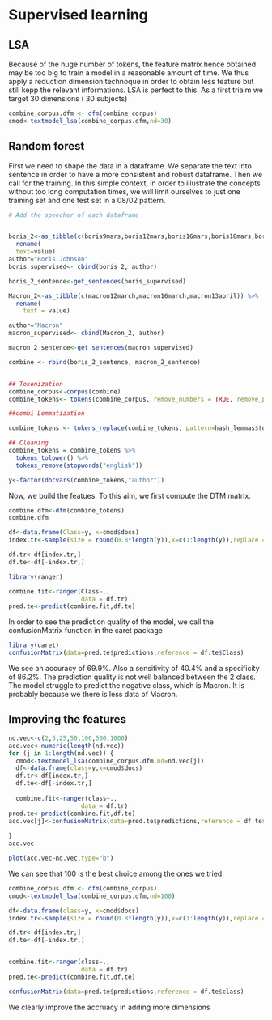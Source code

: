 # Supervised learning


## LSA

Because of the huge number of tokens, the feature matrix hence obtained may be too big to train a model in a reasonable amount of time. We thus apply a reduction dimension technoque in order to obtain less feature but still kepp the relevant informations. LSA is perfect to this. 
As a first trialm we target 30 dimensions ( 30 subjects)

```r

combine_corpus.dfm <- dfm(combine_corpus)
cmod<-textmodel_lsa(combine_corpus.dfm,nd=30)

```

## Random forest

First we need to shape the data in a dataframe. We separate the text into sentence in order to have a more consistent and robust dataframe.
Then we call for the training. In this simple context, in order to illustrate the concepts without too long computation times, we will limit ourselves to just one training set and one test set in a 08/02 pattern. 

```r
# Add the speecher of each dataframe


boris_2<-as_tibble(c(boris9mars,boris12mars,boris16mars,boris18mars,boris19mars,boris20mars,boris22mars)) %>%
  rename(
  text=value)
author="Boris Johnson"
boris_supervised<- cbind(boris_2, author)

boris_2_sentence<-get_sentences(boris_supervised)

Macron_2<-as_tibble(c(macron12march,macron16march,macron13april)) %>% 
  rename(
    text = value)

author="Macron"
macron_supervised<- cbind(Macron_2, author)

macron_2_sentence<-get_sentences(macron_supervised)

combine <- rbind(boris_2_sentence, macron_2_sentence)


## Tokenization
combine_corpus<-corpus(combine)
combine_tokens<- tokens(combine_corpus, remove_numbers = TRUE, remove_punct = TRUE, remove_symbols = TRUE, remove_separators = TRUE)

##combi Lemmatization

combine_tokens <- tokens_replace(combine_tokens, pattern=hash_lemmas$token, replacement = hash_lemmas$lemma)

## Cleaning
combine_tokens = combine_tokens %>% 
  tokens_tolower() %>% 
  tokens_remove(stopwords("english"))

y<-factor(docvars(combine_tokens,"author"))

```

Now, we build the featues. To this aim, we first compute the DTM matrix.

```r
combine.dfm<-dfm(combine_tokens)
combine.dfm

```

```r
df<-data.frame(Class=y, x=cmod$docs)
index.tr<-sample(size = round(0.8*length(y)),x=c(1:length(y)),replace = FALSE)

df.tr<-df[index.tr,]
df.te<-df[-index.tr,]

library(ranger)

combine.fit<-ranger(Class~.,
                    data = df.tr)
pred.te<-predict(combine.fit,df.te)

```
In order to see the prediction quality of the model, we call the confusionMatrix function in the caret package


```r
library(caret)
confusionMatrix(data=pred.te$predictions,reference = df.te$Class)

```
 We see an accuracy of 69.9%. Also a sensitivity of 40.4% and a specificity of 86.2%. The prediction quality is not well balanced between the 2 class. The model struggle to predict the negative class, which is Macron. It is probably because we there is less data of Macron. 

## Improving the features

```r
nd.vec<-c(2,5,25,50,100,500,1000)
acc.vec<-numeric(length(nd.vec))
for (j in 1:length(nd.vec)) {
  cmod<-textmodel_lsa(combine_corpus.dfm,nd=nd.vec[j])
  df<-data.frame(class=y,x=cmod$docs)
  df.tr<-df[index.tr,]
  df.te<-df[-index.tr,]
  
  combine.fit<-ranger(class~.,
                    data = df.tr)
pred.te<-predict(combine.fit,df.te)
acc.vec[j]<-confusionMatrix(data=pred.te$predictions,reference = df.te$class)$overall[1]
  
}
acc.vec

plot(acc.vec~nd.vec,type="b")

```
We can see that 100 is the best choice among the ones we tried. 

```r

combine_corpus.dfm <- dfm(combine_corpus)
cmod<-textmodel_lsa(combine_corpus.dfm,nd=100)

df<-data.frame(class=y, x=cmod$docs)
index.tr<-sample(size = round(0.8*length(y)),x=c(1:length(y)),replace = FALSE)

df.tr<-df[index.tr,]
df.te<-df[-index.tr,]


combine.fit<-ranger(class~.,
                    data = df.tr)
pred.te<-predict(combine.fit,df.te)

confusionMatrix(data=pred.te$predictions,reference = df.te$class)

```

We clearly improve the accruacy in adding more dimensions 